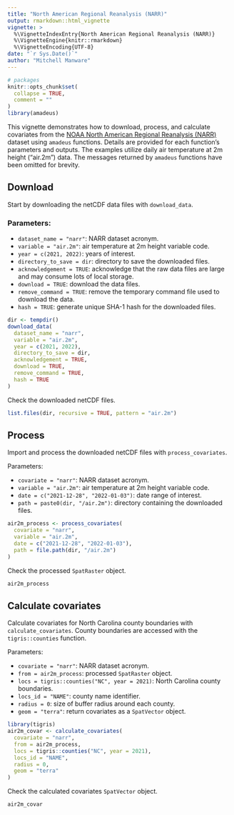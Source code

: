 ```yaml
---
title: "North American Regional Reanalysis (NARR)"
output: rmarkdown::html_vignette
vignette: >
  %\VignetteIndexEntry{North American Regional Reanalysis (NARR)}
  %\VignetteEngine{knitr::rmarkdown}
  %\VignetteEncoding{UTF-8}
date: "`r Sys.Date()`"
author: "Mitchell Manware"
---
```


```r
# packages
knitr::opts_chunk$set(
  collapse = TRUE,
  comment = ""
)
library(amadeus)
```

This vignette demonstrates how to download, process, and calculate covariates from the [NOAA North American Regional Reanalysis (NARR)](https://psl.noaa.gov/data/gridded/data.narr.html) dataset using `amadeus` functions.
Details are provided for each function's parameters and outputs.
The examples utilize daily air temperature at 2m height ("air.2m") data.
The messages returned by `amadeus` functions have been omitted for brevity.

## Download

Start by downloading the netCDF data files with `download_data`.

### Parameters:
* `dataset_name = "narr"`: NARR dataset acronym.
* `variable = "air.2m"`: air temperature at 2m height variable code.
* `year = c(2021, 2022)`: years of interest.
* `directory_to_save = dir`: directory to save the downloaded files.
* `acknowledgement = TRUE`: acknowledge that the raw data files are large and may consume lots of local storage.
* `download = TRUE`: download the data files.
* `remove_command = TRUE`: remove the temporary command file used to download the data.
* `hash = TRUE`: generate unique SHA-1 hash for the downloaded files.

```r
dir <- tempdir()
download_data(
  dataset_name = "narr",
  variable = "air.2m",
  year = c(2021, 2022),
  directory_to_save = dir,
  acknowledgement = TRUE,
  download = TRUE,
  remove_command = TRUE,
  hash = TRUE
)
```

Check the downloaded netCDF files.

```r
list.files(dir, recursive = TRUE, pattern = "air.2m")
```

## Process

Import and process the downloaded netCDF files with `process_covariates`.

Parameters:

* `covariate = "narr"`: NARR dataset acronym.
* `variable = "air.2m"`: air temperature at 2m height variable code.
* `date = c("2021-12-28", "2022-01-03")`: date range of interest.
* `path = paste0(dir, "/air.2m")`: directory containing the downloaded files.

```r
air2m_process <- process_covariates(
  covariate = "narr",
  variable = "air.2m",
  date = c("2021-12-28", "2022-01-03"),
  path = file.path(dir, "/air.2m")
)
```

Check the processed `SpatRaster` object.

```r
air2m_process
```

## Calculate covariates

Calculate covariates for North Carolina county boundaries with `calculate_covariates`.
County boundaries are accessed with the `tigris::counties` function.\insertRef{package_tigris}

Parameters:

* `covariate = "narr"`: NARR dataset acronym.
* `from = air2m_process`: processed `SpatRaster` object.
* `locs = tigris::counties("NC", year = 2021)`: North Carolina county boundaries.
* `locs_id = "NAME"`: county name identifier.
* `radius = 0`: size of buffer radius around each county.
* `geom = "terra"`: return covariates as a `SpatVector` object.

```r
library(tigris)
air2m_covar <- calculate_covariates(
  covariate = "narr",
  from = air2m_process,
  locs = tigris::counties("NC", year = 2021),
  locs_id = "NAME",
  radius = 0,
  geom = "terra"
)
```

Check the calculated covariates `SpatVector` object.

```r
air2m_covar
```
